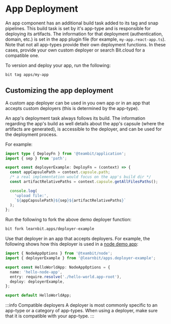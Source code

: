 # App Deployment

An app component has an additional build task added to its tag and snap pipelines. This build task is set by it's app-type and is responsible for deploying its artifacts.
The information for that deployment (authentication, domain, etc.) is set in the app plugin file (for example, `my-app.react-app.ts`).
Note that not all app-types provide their own deployment functions. In these cases, provide your own custom deployer or search Bit.cloud for a compatible one.

To version and deploy your app, run the following:

```bash
bit tag apps/my-app
```

## Customizing the app deployment

A custom app deployer can be used in you own app or in an app that accepts custom deployers (this is determined by the app-type).

An app's deployment task always follows its build.
The information regarding the app's build as well details about the app's capsule (where the artifacts are generated),
is accessible to the deployer, and can be used for the deployment process.

For example:

```ts
import type { DeployFn } from '@teambit/application';
import { sep } from 'path';

export const deployerExample: DeployFn = (context) => {
  const appCapsulePath = context.capsule.path;
  /* a real implementation would focus on the app's build dir */
  const artifactRelativePaths = context.capsule.getAllFilesPaths();

  console.log(
    'upload file:',
    `${appCapsulePath}${sep}${artifactRelativePaths}`
  );
};
```

Run the following to fork the above demo deployer function:

```bash
bit fork learnbit.apps/deployer-example
```

Use that deployer in an app that accepts deployers. For example, the following shows how this deployer is used in a [node demo app](https://bit.dev/learnbit/apps/node-app):

```ts
import { NodeAppOptions } from '@teambit/node';
import { deployerExample } from '@learnbit/apps.deployer-example';

export const HelloWorldApp: NodeAppOptions = {
  name: 'hello-node-app',
  entry: require.resolve('./hello-world.app-root'),
  deploy: deployerExample,
};

export default HelloWorldApp;
```

:::info Compatible deployers
A deployer is most commonly specific to an app-type or a category of app-types.
When using a deployer, make sure that it is compatible with your app-type.
:::
